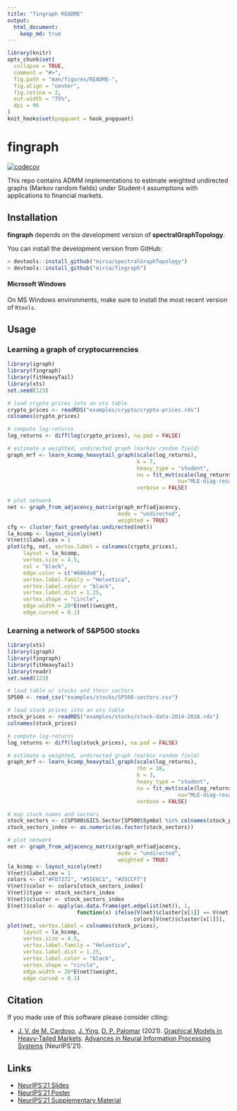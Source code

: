 ```yaml
---
title: "fingraph README"
output:
  html_document:
    keep_md: true
---
```


```r
library(knitr)
opts_chunk$set(
  collapse = TRUE,
  comment = "#>",
  fig.path = "man/figures/README-",
  fig.align = "center",
  fig.retina = 2,
  out.width = "75%",
  dpi = 96
)
knit_hooks$set(pngquant = hook_pngquant)
```

# fingraph
[![codecov](https://codecov.io/gh/convexfi/fingraph/branch/main/graph/badge.svg?token=OhreF1p2Yt)](https://codecov.io/gh/convexfi/fingraph)


This repo contains ADMM implementations to estimate weighted undirected graphs
(Markov random fields) under Student-t assumptions with applications to financial
markets.

## Installation

**fingraph** depends on the development version of **spectralGraphTopology**.

You can install the development version from GitHub:
```r
> devtools::install_github("mirca/spectralGraphTopology")
> devtools::install_github("mirca/fingraph")
```

#### Microsoft Windows
On MS Windows environments, make sure to install the most recent version of ``Rtools``.

## Usage

### Learning a graph of cryptocurrencies
```r
library(igraph)
library(fingraph)
library(fitHeavyTail)
library(xts)
set.seed(123)

# load crypto prices into an xts table
crypto_prices <- readRDS("examples/crypto/crypto-prices.rds")
colnames(crypto_prices)

# compute log-returns
log_returns <- diff(log(crypto_prices), na.pad = FALSE)

# estimate a weighted, undirected graph (markov random field)
graph_mrf <- learn_kcomp_heavytail_graph(scale(log_returns),
                                         k = 7,
                                         heavy_type = "student",
                                         nu = fit_mvt(scale(log_returns),
                                                      nu="MLE-diag-resample")$nu,
                                         verbose = FALSE)

# plot network
net <- graph_from_adjacency_matrix(graph_mrf$adjacency,
                                   mode = "undirected",
                                   weighted = TRUE)
cfg <- cluster_fast_greedy(as.undirected(net))
la_kcomp <- layout_nicely(net)
V(net)$label.cex = 1
plot(cfg, net, vertex.label = colnames(crypto_prices),
     layout = la_kcomp,
     vertex.size = 4.5,
     col = "black",
     edge.color = c("#686de0"),
     vertex.label.family = "Helvetica",
     vertex.label.color = "black",
     vertex.label.dist = 1.25,
     vertex.shape = "circle",
     edge.width = 20*E(net)$weight,
     edge.curved = 0.1)
```


### Learning a network of S&P500 stocks
```r
library(xts)
library(igraph)
library(fingraph)
library(fitHeavyTail)
library(readr)
set.seed(123)

# load table w/ stocks and their sectors
SP500 <- read_csv("examples/stocks/SP500-sectors.csv")

# load stock prices into an xts table
stock_prices <- readRDS("examples/stocks/stock-data-2014-2018.rds")
colnames(stock_prices)

# compute log-returns
log_returns <- diff(log(stock_prices), na.pad = FALSE)

# estimate a weighted, undirected graph (markov random field)
graph_mrf <- learn_kcomp_heavytail_graph(scale(log_returns),
                                         rho = 10,
                                         k = 3,
                                         heavy_type = "student",
                                         nu = fit_mvt(scale(log_returns),
                                                      nu="MLE-diag-resample")$nu,
                                         verbose = FALSE)

# map stock names and sectors
stock_sectors <- c(SP500$GICS.Sector[SP500$Symbol %in% colnames(stock_prices)])
stock_sectors_index <- as.numeric(as.factor(stock_sectors))

# plot network
net <- graph_from_adjacency_matrix(graph_mrf$adjacency,
                                   mode = "undirected",
                                   weighted = TRUE)
la_kcomp <- layout_nicely(net)
V(net)$label.cex = 1
colors <- c("#FD7272", "#55E6C1", "#25CCF7")
V(net)$color <- colors[stock_sectors_index]
V(net)$type <- stock_sectors_index
V(net)$cluster <- stock_sectors_index
E(net)$color <- apply(as.data.frame(get.edgelist(net)), 1,
                      function(x) ifelse(V(net)$cluster[x[1]] == V(net)$cluster[x[2]],
                                        colors[V(net)$cluster[x[1]]], 'grey'))
plot(net, vertex.label = colnames(stock_prices),
     layout = la_kcomp,
     vertex.size = 4.5,
     vertex.label.family = "Helvetica",
     vertex.label.dist = 1.25,
     vertex.label.color = "black",
     vertex.shape = "circle",
     edge.width = 20*E(net)$weight,
     edge.curved = 0.1)
```

## Citation
If you made use of this software please consider citing:

-   [J. V. de M. Cardoso](https://mirca.github.io), [J. Ying](https://github.com/jxying),
    [D. P. Palomar](https://www.danielppalomar.com) (2021).
    [Graphical Models in Heavy-Tailed Markets](https://palomar.home.ece.ust.hk/papers/2021/CardosoYingPalomar-NeurIPS2021.pdf).
    [Advances in Neural Information Processing Systems](https://neurips.cc/Conferences/2021) (NeurIPS’21).

## Links
- [NeurIPS’21 Slides](https://palomar.home.ece.ust.hk/papers/2021/CardosoYingPalomar-NeurIPS2021-slides.pdf)
- [NeurIPS'21 Poster](https://palomar.home.ece.ust.hk/papers/2021/CardosoYingPalomar-NeurIPS2021-poster.png)
- [NeurIPS'21 Supplementary Material](https://palomar.home.ece.ust.hk/papers/2021/CardosoYingPalomar-NeurIPS2021-supplemental.pdf)
